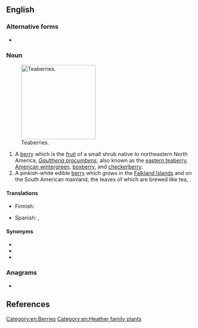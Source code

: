 ==English==

===Alternative forms===
* {{l|en|tea berry}}

===Noun===
{{wikipedia}}
[[Image:Gaultheria procumbens.JPG|thumb|right|200px|Teaberries.]]

{{en-noun|teaberries}}

# A [[berry]] which is the [[fruit]] of a small shrub native to northeastern North America, ''[[Gaultheria procumbens]]'', also known as the [[eastern teaberry]], [[American wintergreen]], [[boxberry]], and [[checkerberry]].
# A pinkish-white edible [[berry]] which grows in the [[Falkland Islands]] and on the South American mainland, the leaves of which are brewed like tea, {{taxlink|Myrteola nummularia|species|noshow=1}}. 

====Translations====
{{trans-top|shrub ''Gaultheria procumbens'' and its berry}}
* Finnish: {{t|fi|lamosalali}}
{{trans-mid}}
* Spanish: {{t|es|gaulteria|f}}, {{t|es|axocopaque|m}}
{{trans-bottom}}

====Synonyms====
* {{l|en|boxberry}}
* {{l|en|checkerberry}}
* {{l|en|partridgeberry}}

===Anagrams===
* {{l|en|betrayer}}
[[Category:en:Berries]]
[[Category:en:Heather family plants]]

==References==